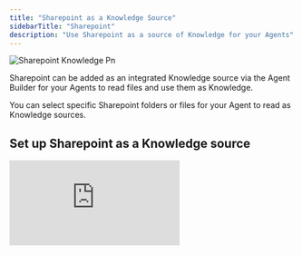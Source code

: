 ```yaml
---
title: "Sharepoint as a Knowledge Source"
sidebarTitle: "Sharepoint"
description: "Use Sharepoint as a source of Knowledge for your Agents"
---
```


![Sharepoint Knowledge Pn](/images/sharepoint_knowledge.png)

Sharepoint can be added as an integrated Knowledge source via the Agent Builder for your Agents to read files and use them as Knowledge.

You can select specific Sharepoint folders or files for your Agent to read as Knowledge sources.

## Set up Sharepoint as a Knowledge source

<div style={{ width:"100%",position:"relative" }}>
<iframe src="https://app.supademo.com/embed/cme7vxmdp37fch3pyxzg4wb5g" frameBorder="0" title="How to set up Sharepoint as a source of Knowledge" allow="clipboard-write" webkitallowfullscreen="true" mozallowfullscreen="true" allowfullscreen style={{ position:"absolute",top:0,left:0,width:"100%",height:"100%",border:"3px solid #5E43CE",borderRadius:"10px" }} />

</div>

To set up Sharepoint as a Knowledge source, first, open an Agent up and head to the Build screen. Then...

1. Click 'Knowledge'
2. Click 'Add Sharepoint'
3. Select or add the Sharepoint account and drive you want to access
4. Select the Sharepoint files you wish to have the Agent read
5. Once you've selected the files you want to add as Knowledge, click 'Create'
6. Choose how you want the Agent to use this Knowledge on the next screen

## Frequently asked questions (FAQs)

<AccordionGroup>
  <Accordion title="Will any changes I make to my Sharepoint files be reflected in Relevance AI?">
    Yes, our automatic content syncing feature ensures that any documents you upload initially, as well as any changes made to those files in SharePoint, are automatically updated in your agent's knowledge store. This means you won't have to worry about manually syncing files every time there's an update; it all happens seamlessly in the background.
  </Accordion>
</AccordionGroup>